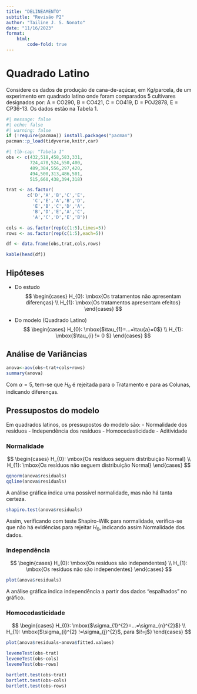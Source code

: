 ```yaml
---
title: "DELINEAMENTO"
subtitle: "Revisão P2"
author: "Tailine J. S. Nonato"
date: "11/16/2023"
format:
    html:
        code-fold: true
---
```


# Quadrado Latino

Considere os dados de produção de cana-de-açúcar, em Kg/parcela, de um experimento em quadrado latino onde foram comparados 5 cultivares designados por: A = CO290, B = CO421, C = CO419, D = POJ2878, E = CP36-13. Os dados estão na Tabela 1.

```r
#| message: false
#| echo: false
#| warning: false
if (!require(pacman)) install.packages("pacman")
pacman::p_load(tidyverse,knitr,car)
```

```r
#| tlb-cap: "Tabela 1"
obs <- c(432,518,458,583,331,
         724,478,524,550,400,
         489,384,556,297,420,
         494,500,313,486,501,
         515,660,438,394,318)

trat <- as.factor(
        c('D','A','B','C','E',
          'C','E','A','B','D',
          'E','B','C','D','A',
          'B','D','E','A','C',
          'A','C','D','E','B'))

cols <- as.factor(rep(c(1:5),times=5))
rows <- as.factor(rep(c(1:5),each=5))

df <- data.frame(obs,trat,cols,rows)

kable(head(df))
```

## Hipóteses

- Do estudo
$$
\begin{cases}
H_{0}: \mbox{Os tratamentos não apresentam diferenças} \\
H_{1}: \mbox{Os tratamentos apresentam efeitos}
\end{cases}
$$

- Do modelo (Quadrado Latino)
$$
\begin{cases}
H_{0}: \mbox{$\tau_{1}=...=\tau{a}=0$} \\
H_{1}: \mbox{$\tau_{i} != 0 $}
\end{cases}
$$

## Análise de Variâncias
```r
anova<-aov(obs~trat+cols+rows)
summary(anova)
```

Com $\alpha=5%$, tem-se que $H_{0}$ é rejeitada para o Tratamento e para as Colunas, indicando diferenças. 

## Pressupostos do modelo

Em quadrados latinos, os pressupostos do modelo são:
- Normalidade dos resíduos
- Independência dos resíduos
- Homocedasticidade
- Aditividade

### Normalidade

$$
\begin{cases}
H_{0}: \mbox{Os resíduos seguem distribuição Normal} \\
H_{1}: \mbox{Os resíduos não seguem distribuição Normal}
\end{cases}
$$

```r
qqnorm(anova$residuals)
qqline(anova$residuals)
```

A análise gráfica indica uma possível normalidade, mas não há tanta certeza. 

```r
shapiro.test(anova$residuals)
```

Assim, verificando com teste Shapiro-Wilk para normalidade, verifica-se que não há evidências para rejeitar $H_{0}$, indicando assim Normalidade dos dados.

### Independência

$$
\begin{cases}
H_{0}: \mbox{Os resíduos são independentes} \\
H_{1}: \mbox{Os resíduos não são independentes}
\end{cases}
$$


```r
plot(anova$residuals)
```

A análise gráfica indica independência a partir dos dados "espalhados" no gráfico. 

### Homocedasticidade

$$
\begin{cases}
H_{0}: \mbox{$\sigma_{1}^{2}=...=\sigma_{n}^{2}$} \\
H_{1}: \mbox{$\sigma_{i}^{2} !=\sigma_{j}^{2}$, para $i!=j$}
\end{cases}
$$

```r
plot(anova$residuals~anova$fitted.values)
```

```r
leveneTest(obs~trat)
leveneTest(obs~cols)
leveneTest(obs~rows)
```

```r
bartlett.test(obs~trat)
bartlett.test(obs~cols)
bartlett.test(obs~rows)
```
